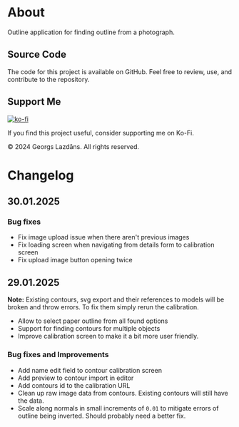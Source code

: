 
<div className="max-w-3xl mx-auto">

# About

Outline application for finding outline from a photograph.

## <a name="view-source"> Source Code </a>

<GitHubLink />

The code for this project is available on GitHub. Feel free to review, use, and contribute to the repository.

## <a name="support-me"> Support Me </a>

[![ko-fi](https://ko-fi.com/img/githubbutton_sm.svg)](https://ko-fi.com/L3L41134QC)

If you find this project useful, consider supporting me on Ko-Fi.

<div className="mt-4 mx-auto text-center">
  © 2024 Georgs Lazdāns. All rights reserved.
</div>

# Changelog

## 30.01.2025

### Bug fixes

- Fix image upload issue when there aren't previous images
- Fix loading screen when navigating from details form to calibration screen
- Fix upload image button opening twice

## 29.01.2025

**Note:** Existing contours, svg export and their references to models will be broken and throw errors. To fix them simply rerun the calibration.

- Allow to select paper outline from all found options
- Support for finding contours for multiple objects
- Improve calibration screen to make it a bit more user friendly.

### Bug fixes and Improvements

- Add name edit field to contour calibration screen
- Add preview to contour import in editor
- Add contours id to the calibration URL
- Clean up raw image data from contours. Existing contours will still have the data.
- Scale along normals in small increments of `0.01` to mitigate errors of outline being inverted. Should probably need a better fix.

</div>
